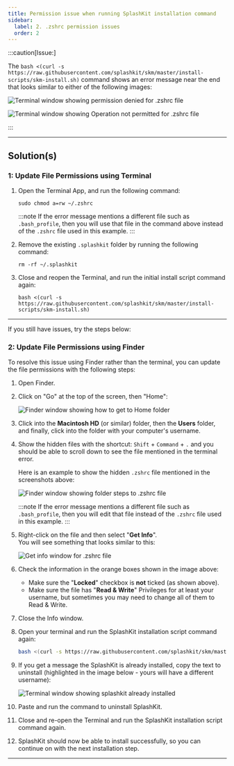 ```yaml
---
title: Permission issue when running SplashKit installation command
sidebar:
  label: 2. .zshrc permission issues
  order: 2
---
```



:::caution[Issue:]

The `bash <(curl -s https://raw.githubusercontent.com/splashkit/skm/master/install-scripts/skm-install.sh)` command shows an error message near the end that looks similar to either of the following images:

![Terminal window showing permission denied for .zshrc file](/images/troubleshoot/macos/permission-issue.png)

![Terminal window showing Operation not permitted for .zshrc file](/images/troubleshoot/macos/file-locked.png)

:::

---

## Solution(s)

### 1: Update File Permissions using Terminal

<Steps>

1. Open the Terminal App, and run the following command:

    ```shell
    sudo chmod a=rw ~/.zshrc
    ```

    :::note
    If the error message mentions a different file such as `.bash_profile`, then you will use that file in the command above instead of the `.zshrc` file used in this example.
    :::

2. Remove the existing `.splashkit` folder by running the following command:

    ```shell
    rm -rf ~/.splashkit
    ```

3. Close and reopen the Terminal, and run the initial install script command again:

    ```shell
    bash <(curl -s https://raw.githubusercontent.com/splashkit/skm/master/install-scripts/skm-install.sh)
    ```

</Steps>

---

If you still have issues, try the steps below:

### 2: Update File Permissions using Finder

To resolve this issue using Finder rather than the terminal, you can update the file permissions with the following steps:

<Steps>

1. Open Finder.
2. Click on "Go" at the top of the screen, then "Home":

    ![Finder window showing how to get to Home folder](/images/troubleshoot/macos/finder-go-to-home.png)

3. Click into the **Macintosh HD** (or similar) folder, then the **Users** folder, and finally, click into the folder with your computer's username.
4. Show the hidden files with the shortcut: `Shift` + `Command` + `.` and you should be able to scroll down to see the file mentioned in the terminal error.

    Here is an example to show the hidden `.zshrc` file mentioned in the screenshots above:

    ![Finder window showing folder steps to .zshrc file](/images/troubleshoot/macos/finder-hidden-files-zshrc.png)

    :::note
    If the error message mentions a different file such as `.bash_profile`, then you will edit that file instead of the `.zshrc` file used in this example.
    :::

5. Right-click on the file and then select "**Get Info**".  
    You will see something that looks similar to this:

    ![Get info window for .zshrc file](/images/troubleshoot/macos/get-info-zshrc.png)

6. Check the information in the orange boxes shown in the image above:

   - Make sure the "**Locked**" checkbox is **not** ticked (as shown above).
   - Make sure the file has "**Read & Write**" Privileges for at least your username, but sometimes you may need to change all of them to Read & Write.

7. Close the Info window.
8. Open your terminal and run the SplashKit installation script command again:

    ```bash
    bash <(curl -s https://raw.githubusercontent.com/splashkit/skm/master/install-scripts/skm-install.sh)
    ```

9. If you get a message the SplashKit is already installed, copy the text to uninstall (highlighted in the image below - yours will have a different username):

    ![Terminal window showing splashkit already installed](/images/troubleshoot/macos/skm-already-installed.png)

10. Paste and run the command to uninstall SplashKit.
11. Close and re-open the Terminal and run the SplashKit installation script command again.
12. SplashKit should now be able to install successfully, so you can continue on with the next installation step.

</Steps>

---
